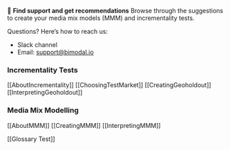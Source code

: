  👋 **Find support and get recommendations**
Browse through the suggestions to create your media mix models (MMM) and incrementality tests.

Questions? Here’s how to reach us:
- Slack channel
- Email: [support@bimodal.io](mailto:support@bimodal.io)
### Incrementality Tests
[[AboutIncrementality]]
[[ChoosingTestMarket]]
[[CreatingGeoholdout]]
[[InterpretingGeoholdout]]
### Media Mix Modelling
[[AboutMMM]]
[[CreatingMMM]]
[[InterpretingMMM]]


[[Glossary Test]]
